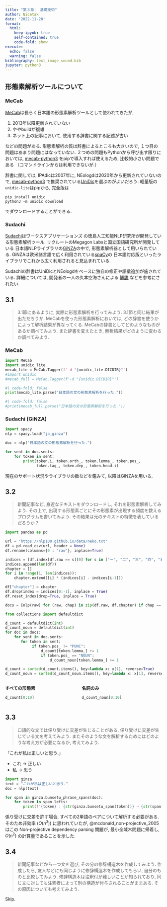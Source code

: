 ```yaml
---
title: "第３章： 基礎技術"
author: Nicetak
date: '2022-11-20'
format:
  html:
    keep-ipynb: true
    self-contained: true
    code-fold: show
execute:
  echo: false
  warning: false
bibliography: text_image_sound.bib
jupyter: python3
---
```


## 形態素解析ツールについて

### MeCab
[MeCab](http://taku910.github.io/mecab/)は長らく日本語の形態素解析ツールとして使われてきたが,

1. 2013年以降更新されていない
1. ややbuildが複雑
1. ネット上の記事において, 使用する辞書に関する記述が古い

などの問題がある. 形態素解析の質は辞書によるところも大きいので, １つ目の問題はあまり問題にはなっていない.
２つめの問題もPythonから呼び出す限りにおいては,
[mecab-python3](https://github.com/SamuraiT/mecab-python3)
をpipで導入すれば使えるため, 比較的小さい問題である （コマンドラインからは利用できないが.）

辞書に関しては, IPAdicは2007年に, NEologdは2020年から更新されていないので,
[mecab-python3](https://github.com/SamuraiT/mecab-python3)
で推奨されている[UniDic](https://clrd.ninjal.ac.jp/unidic/)を選ぶのがよいだろう.
軽量版の`unidic-lite`はpipから, 完全版は
```
pip install unidic
python3 -m unidic download
```
でダウンロードすることができる.

### Sudachi
[Sudachi](https://github.com/WorksApplications/Sudachi)はワークスアプリケーションズ
の徳島人工知能NLP研究所が開発している形態素解析ツール.
リクルートのMegagon Labsと国立国語研究所が開発している
日本語NLPライブラリの[GiNZA](https://spacy.io/)の中で, 形態素解析器として用いられている.
GiNZAは欧米諸言語で広く利用されている[spaCy](https://spacy.io/)の
日本語対応版といったライブラリでこれから広く利用されると見込まれている.

Sudachiの辞書はUniDicとNEologdをベースに独自の修正や語彙追加が施されている.
詳細については, 開発者の一人の久本空海さんによる
[解説](https://zenn.dev/sorami/articles/c9a506000fd1fbd1cf98)
などを参考にされたい.


## 3.1
>3.1節にあるように, 実際に形態素解析を行ってみよう.
>3.1節と同じ結果が出ただろうか.
>MeCabを使った形態素解析においては, どの辞書を使うかによって解析結果が異なってくる.
>MeCabの辞書としてどのようなものがあるか調べてみよう.
>また辞書を変えたとき, 解析結果がどのように変わるか調べてみよう.

### MeCab

```python
import MeCab
import unidic_lite
mecab_lite = MeCab.Tagger(f'-d "{unidic_lite.DICDIR}"')
#import unidic
#mecab_full = MeCab.Tagger(f'-d "{unidic.DICDIR}"')
```


```python
#| code-fold: false
print(mecab_lite.parse("日本語の文の形態素解析を行った."))
```


```python
#| code-fold: false
#print(mecab_full.parse("日本語の文の形態素解析を行った."))
```

### Sudachi (GiNZA)

```python
import spacy
nlp = spacy.load("ja_ginza")

doc = nlp("日本語の文の形態素解析を行った.")

for sent in doc.sents:
    for token in sent:
        print(token.i, token.orth_, token.lemma_, token.pos_, 
              token.tag_, token.dep_, token.head.i)
```

現在のサポート状況やライブラリの数などを鑑みて, 以降はGiNZAを用いる.

## 3.2
>新聞記事など, 身近なテキストをダウンロードし, それを形態素解析してみよう.
>その上で, 出現する形態素ごとにその形態素が出現する頻度を数えるプログラムを書いてみよう.
>その結果は元のテキストの特徴を表しているだろうか？

```python
import pandas as pd

url = "https://nlp100.github.io/data/neko.txt"
df = pd.read_csv(url, header = None)
df.rename(columns={0 : "raw"}, inplace=True)

indices = [df.index[df.raw == s][0] for s in ["一", "二", "三", "四", "五", "六", "七", "八", "九", "十", "十一"]]
indices.append(len(df))
chapter = []
for i in range(1, len(indices)):
    chapter.extend([i] * (indices[i] - indices[i-1]))

df["chapter"] = chapter
df.drop(index = indices[0:-1], inplace = True)
df.reset_index(drop=True, inplace = True)
```


```python
docs = [nlp(raw) for (raw, chap) in zip(df.raw, df.chapter) if chap == 1]
```

```python
from collections import defaultdict

d_count = defaultdict(int)
d_count_noun = defaultdict(int)
for doc in docs:
    for sent in doc.sents:
       for token in sent:
            if token.pos_ != "PUNC":
                d_count[token.lemma_] += 1
                if token.pos_ == "NOUN":
                    d_count_noun[token.lemma_] += 1

d_count = sorted(d_count.items(), key=lambda x: x[1], reverse=True)
d_count_noun = sorted(d_count_noun.items(), key=lambda x: x[1], reverse=True)
```

:::: {.columns}
::: {.column}

**すべての形態素**

```python
d_count[0:10]
```

:::
::: {.column}

**名詞のみ**

```python
d_count_noun[0:10]
```


:::
::::

## 3.3
>口語的な文では係り受けに交差が生じることがある.
>係り受けに交差が生じている文を考えてみよう.
>またそのような文を解析するためにはどのような考え方が必要になるか, 考えてみよう.

「これが私は正しいと思う.」

- これ $\rightarrow$ 正しい
- 私 $\rightarrow$ 思う

```python
import ginza
text = "これが私は正しいと思う."
doc = nlp(text)

for span in ginza.bunsetu_phrase_spans(doc):
    for token in span.lefts:
        print(f'{token} : {str(ginza.bunsetu_span(token))} → {str(span)}')
```

係り受けに交差を許す場合, すべての2単語のペアについて解析する必要がある.
そのため非効率 $(O(n^3))$ に思われていたが, @mcdonald_non-projective_2005
はこの Non-projective dependency parsing 問題が, 最小全域木問題に帰着し, $O(n^2)$
の計算量であることを示した.


## 3.4
>新聞記事などから一つ文を選び, その分の修辞構造木を作成してみよう.
>作成したら, 友人などにも同じように修辞構造木を作成してもらい, 自分のものと比較してみよう.
>修辞構造木は注釈付が難しいことが知られており,
>同じ文に対しても注釈者によって別の構造が付与されることがままある.
>その原因についても考えてみよう.

Skip.